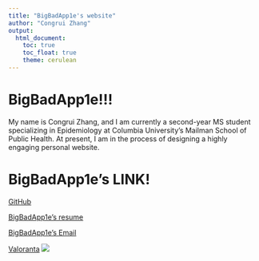 ```yaml
---
title: "BigBadApp1e's website"
author: "Congrui Zhang"
output: 
  html_document:
    toc: true
    toc_float: true
    theme: cerulean
---
```


# BigBadApp1e!!!
My name is Congrui Zhang, and I am currently a second-year MS student specializing in Epidemiology at Columbia University's Mailman School of Public Health. At present, I am in the process of designing a highly engaging personal website.

# BigBadApp1e's LINK!
[GitHub](https://github.com/BigBadApp1e)

[BigBadApp1e's resume](resume.html)

[BigBadApp1e's Email](zhangdapang3@gmail.com)

[Valoranta](https://tracker.gg/valorant/profile/riot/BigBadApp1e%23NA1/overview)
![](https://cdnb.artstation.com/p/assets/images/images/038/999/579/small/suke-7.jpg?1624647463)